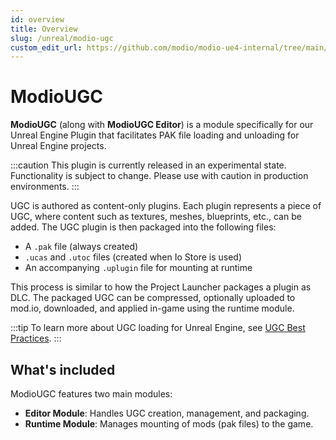 ```yaml
---
id: overview
title: Overview
slug: /unreal/modio-ugc
custom_edit_url: https://github.com/modio/modio-ue4-internal/tree/main/Plugins/ModioUGC/Doc/doc_root/en-us/ue-modio-ugc/overview.mdx
---
```


# ModioUGC

**ModioUGC** (along with **ModioUGC Editor**) is a module specifically for our Unreal Engine Plugin that facilitates PAK file loading and unloading for Unreal Engine projects.

:::caution
This plugin is currently released in an experimental state. Functionality is subject to change. Please use with caution in production environments.
:::

UGC is authored as content-only plugins. Each plugin represents a piece of UGC, where content such as textures, meshes, blueprints, etc., can be added. The UGC plugin is then packaged into the following files:

- A `.pak` file (always created)
- `.ucas` and `.utoc` files (created when Io Store is used)
- An accompanying `.uplugin` file for mounting at runtime

This process is similar to how the Project Launcher packages a plugin as DLC. The packaged UGC can be compressed, optionally uploaded to mod.io, downloaded, and applied in-game using the runtime module.

:::tip
To learn more about UGC loading for Unreal Engine, see [UGC Best Practices](/unreal/ugc-best-practices).
:::

## What's included

ModioUGC features two main modules:

- **Editor Module**: Handles UGC creation, management, and packaging.
- **Runtime Module**: Manages mounting of mods (pak files) to the game.